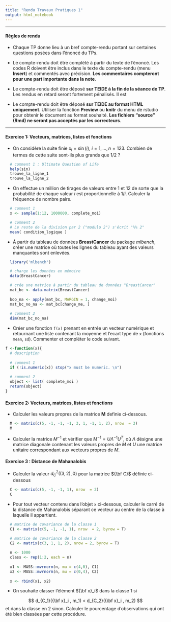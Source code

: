 ```yaml
---
title: "Rendu Travaux Pratiques 1"
output: html_notebook
---
```


** **

#### Règles de rendu

* Chaque TP donne lieu à un bref compte-rendu portant sur certaines questions posées dans l'énoncé du TPs.

* Le compte-rendu doit être complété à partir du texte de l'énoncé. Les codes R doivent être inclus dans le texte du compte-rendu (menu **Insert**) et commentés avec précision. **Les commentaires compteront pour une part importante dans la note**.

* Le compte-rendu doit être déposé **sur TEIDE à la fin de la séance de TP**. Les rendus en retard seront fortement pénalisés. Il est 

* Le compte-rendu doit être déposé **sur TEIDE au format HTML uniquement**. Utiliser la fonction **Preview** ou **knitr** du menu de rstudio pour obtenir le document au format souhaité. **Les fichiers "source" (Rmd) ne seront pas acceptés par les correcteurs**.



** **


#### Exercice 1: Vecteurs, matrices, listes et fonctions 

* On considère la suite finie $x_i = \sin(i)$, $i = 1,\dots,n = 123$. Combien de termes de cette suite sont-ils plus grands que 1/2 ? 

```r
  # comment 1 : Ultimate Question of Life
  help(sin)
  trouve_la_ligne_1
  trouve_la_ligne_2
```



* On effectue un million de tirages de valeurs entre 1 et 12 de sorte que la probabilité de chaque valeur $i$ est proportionnelle à $1/i$. Calculer la fréquence de nombre pairs.

```r
  # comment 1
  x <- sample(1:12, 1000000, complete_moi)

  # comment 2
  # Le reste de la division par 2 ("modulo 2") s'écrit "%% 2"
  mean( condition_logique )
```


* À partir du tableau de données **BreastCancer** du package *mlbench*, créer une matrice où toutes les lignes du tableau ayant des valeurs manquantes sont enlevées. 


```r
  library('mlbench')

  # charge les données en mémoire
  data(BreastCancer)

  # crée une matrice à partir du tableau de données "BreastCancer"
  mat_bc <- data.matrix(BreastCancer)
  
  boo_na <- apply(mat_bc, MARGIN = 1, change_moi)
  mat_bc_no_na <- mat_bc[change_me, ]
  
  # comment 2
  dim(mat_bc_no_na) 
```

* Créer une fonction `f(x)` prenant en entrée un vecteur numérique et retournant une liste contenant la moyenne et l'ecart type de `x` (fonctions `mean`, `sd`).  Commenter et compléter le code suivant.


```r
f <-function(x){
  # description  
  
  # comment 1
  if (!is.numeric(x)) stop("x must be numeric. \n")
  
  # comment 2
  object <- list( complete_moi )
  return(object)
}
```


#### Exercice 2: Vecteurs, matrices, listes et fonctions 

* Calculer les valeurs propres de la matrice **M** definie ci-dessous.

```r
  M <- matrix(c(5, -1, -1, -1, 3, 1, -1, 1, 2), nrow  = 3)
  M
```

* Calculer la matrice $M^{-1}$ et vérifier que $M^{-1} = U \Lambda^{-1} U^T$, où $\Lambda$ désigne une matrice diagonale contenant les valeurs propres de $M$ et $U$ une matrice unitaire correspondant aux vecteurs propres de $M$.


#### Exercice 3 : Distance de Mahanalobis 


* Calculer la valeur $d_C^2((3,2),0)$ pour la matrice ${\bf C}$ définie ci-dessous

```r
  C <- matrix(c(5, -1, -1, 1), nrow  = 2)
  C
```


* Pour tout vecteur contenu dans l'objet `x` ci-dessous, calculer le carré de la distance de Mahanalobis séparant ce vecteur au centre de la classe à laquelle il appartient. 

```r
  # matrice de covariance de la classe 1
  C1 <- matrix(c(5, -1, -1, 1), nrow  = 2, byrow = T)

  # matrice de covariance de la classe 2
  C2 <- matrix(c(3, 1, 1, 2), nrow = 2, byrow = T)
  
  n <- 1000
  class <- rep(1:2, each = n)
  
  x1 <- MASS::mvrnorm(n, mu = c(4,0), C1)
  x2 <- MASS::mvrnorm(n, mu = c(0,4), C2)
  
  x <- rbind(x1, x2)
```



* On souhaite classer l'élément ${\bf x}_i$ dans la classe 1 si 

$$
d_{C_1}({\bf x}_i , m_1) < d_{C_2}({\bf x}_i , m_2)
$$
et dans la classe en 2 sinon.  Calculer le pourcentage d'observations qui ont été bien classées par cette procédure.



